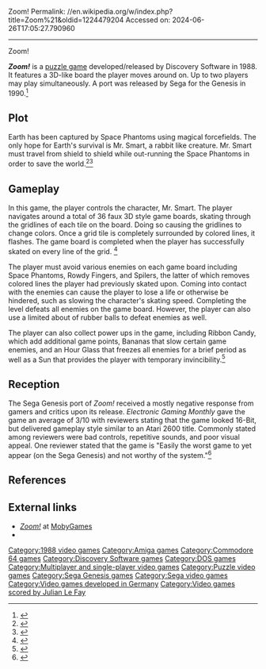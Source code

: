Zoom!
Permalink: //en.wikipedia.org/w/index.php?title=Zoom%21&oldid=1224479204
Accessed on: 2024-06-26T17:05:27.790960



------
Zoom!
{{short description|1988 video game}}
{{other uses|Zoom (disambiguation)}}
{{Infobox video game
| title = Zoom!
|image = Zoom! (Megadrive) boxart.jpg
|developer = Discovery Software
|publisher = [[Sega]] (Genesis)
|designer = 
|released = 1988<br>'''Mega Drive'''<br>{{vgrelease|NA|January 1990}}{{vgrelease|JP|January 13, 1990}} {{vgrelease|UK|1990}}
|genre = [[Puzzle video game|Puzzle game]]
|modes = 1 or 2 players simultaneously
|platforms = [[Amiga]], [[Commodore 64]], [[DOS]], [[Sega Genesis|Genesis]]
}}

'''''Zoom!''''' is a [[Puzzle video game|puzzle game]] developed/released by Discovery Software in 1988.  It features a 3D-like board the player moves around on.  Up to two players may play simultaneously. A port was released by Sega for the Genesis in 1990.<ref>{{Cite web|url=https://segaretro.org/Zoom!|title=Zoom! - Sega Retro|website=segaretro.org|access-date=2019-11-02}}</ref>

== Plot ==
Earth has been captured by Space Phantoms using magical forcefields. The only hope for Earth's survival is Mr. Smart, a rabbit like creature. Mr. Smart must travel from shield to shield while out-running the Space Phantoms in order to save the world.<ref>{{Cite web|url=https://gamefaqs.gamespot.com/genesis/586628-zoom/reviews/162651|title=Zoom! Review for Genesis: Come on boy! - GameFAQs|website=gamefaqs.gamespot.com|access-date=2019-11-02}}</ref><ref>{{Cite book|title=Zoom Instruction Manual|publisher=Sega of America, Inc.|year=1989|pages=2,4}}</ref>

== Gameplay ==
In this game, the player controls the character, Mr. Smart. The player navigates around a total of 36 faux 3D style game boards, skating through the gridlines of each tile on the board. Doing so causing the gridlines to change colors. Once a grid tile is completely surrounded by colored lines, it flashes. The game board is completed when the player has successfully skated on every line of the grid. <ref>{{Cite web|url=https://segadoes.com/2016/07/07/zoom/|title=Zoom! / Genesis / 1990 / Sega Does|date=2016-07-07|website=Sega Does|language=en-US|access-date=2019-11-02}}</ref>

The player must avoid various enemies on each game board including Space Phantoms, Rowdy Fingers, and Spilers, the latter of which removes colored lines the player had previously skated upon. Coming into contact with the enemies can cause the player to lose a life or otherwise be hindered, such as slowing the character's skating speed. Completing the level defeats all enemies on the game board. However, the player can also use a limited about of rubber balls to defeat enemies as well.

The player can also collect power ups in the game, including Ribbon Candy, which add additional game points, Bananas that slow certain game enemies, and an Hour Glass that freezes all enemies for a brief period as well as a Sun that provides the player with temporary invincibility.<ref>{{Cite web|url=https://www.sega-16.com/2007/02/zoom/|title=Genesis Reviews: Zoom!|last=ZEBBE|date=February 1, 2007|website=Sega-16|access-date=November 2, 2019}}</ref>

== Reception ==
The Sega Genesis port of ''Zoom!'' received a mostly negative response from gamers and critics upon its release. ''Electronic Gaming Monthly'' gave the game an average of 3/10 with reviewers stating that the game looked 16-Bit, but delivered gameplay style similar to an Atari 2600 title. Commonly stated among reviewers were bad controls, repetitive sounds, and poor visual appeal. One reviewer stated that the game is "Easily the worst game to yet appear (on the Sega Genesis) and not worthy of the system."<ref>{{Cite magazine|date=February 1990|title=Zoom|url=https://archive.org/details/Electronic_Gaming_Monthly_08/page/n21|magazine=Electronic Gaming Monthly|volume=8|pages=20|via=Archive.org}}</ref>{{Video game reviews
|rev1 = ''[[MegaTech]]''
|rev1Score = 45%<ref>MegaTech rating, [[EMAP]], issue 6, page 81, June 1992</ref>
}}

==References==
{{reflist}}

==External links==
* ''[http://www.mobygames.com/game/zoom Zoom!]'' at [[MobyGames]]
* {{abime|id=1639}}

[[Category:1988 video games]]
[[Category:Amiga games]]
[[Category:Commodore 64 games]]
[[Category:Discovery Software games]]
[[Category:DOS games]]
[[Category:Multiplayer and single-player video games]]
[[Category:Puzzle video games]]
[[Category:Sega Genesis games]]
[[Category:Sega video games]]
[[Category:Video games developed in Germany]]
[[Category:Video games scored by Julian Le Fay]]